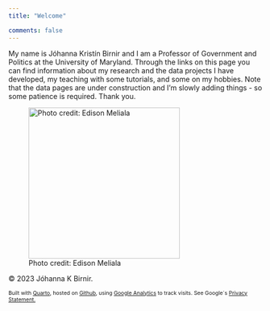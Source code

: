 ```yaml
---
title: "Welcome"

comments: false
---
```


<!-- Google tag (gtag.js) -->

```{=html}
<script async src="https://www.googletagmanager.com/gtag/js?id=G-LPJSR1NJ6X"></script>
```
```{=html}
<script>
  window.dataLayer = window.dataLayer || [];
  function gtag(){dataLayer.push(arguments);}
  gtag('js', new Date());

  gtag('config', 'G-LPJSR1NJ6X');
</script>
```
My name is Jóhanna Kristín Birnir and I am a Professor of Government and Politics at the University of Maryland. Through the links on this page you can find information about my research and the data projects I have developed, my teaching with some tutorials, and some on my hobbies. Note that the data pages are under construction and I'm slowly adding things - so some patience is required. Thank you.

![Photo credit: Edison Meliala](images/jkb.jpg){width="300"}

© 2023 Jóhanna K Birnir.

::: {style="font-size: 75%;"}
Built with [Quarto](https://quarto.org/), hosted on [Github](https://github.com/jkbirnir), using [Google Analytics](https://analytics.withgoogle.com/) to track visits. See Google´s [Privacy Statement.](https://policies.google.com/privacy)
:::
